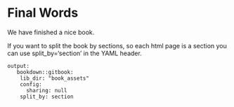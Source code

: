 # Final Words

We have finished a nice book.

If you want to split the book by sections, so each html page is a section you can use split_by='section' in the YAML header. 

```
output: 
   bookdown::gitbook:
    lib_dir: "book_assets"
    config:
      sharing: null
    split_by: section
```

